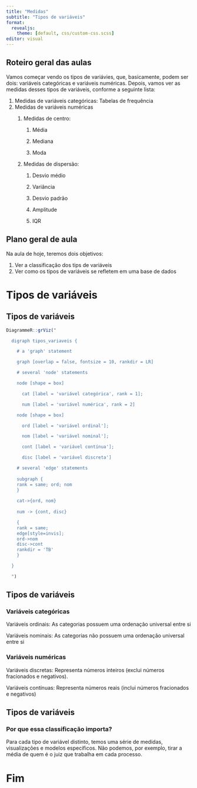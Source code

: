 ```yaml
---
title: "Medidas"
subtitle: "Tipos de variáveis"
format: 
  revealjs:
    theme: [default, css/custom-css.scss]
editor: visual
---
```


## Roteiro geral das aulas  {.headers .tema1}

Vamos começar vendo os tipos de variávies, que, basicamente, podem ser dois: variáveis categóricas e variáveis numéricas. Depois, vamos ver as medidas desses tipos de variáveis, conforme a seguinte lista:

1.  Medidas de variáveis categóricas: Tabelas de frequência
2.  Medidas de variáveis numéricas
    1.  Medidas de centro:

        1.  Média

        2.  Mediana

        3.  Moda

    2.  Medidas de dispersão:

        1.  Desvio médio

        2.  Variância

        3.  Desvio padrão

        4.  Amplitude

        5.  IQR

## Plano geral de aula

Na aula de hoje, teremos dois objetivos:

1.  Ver a classificação dos tips de variáveis
2.  Ver como os tipos de variáveis se refletem em uma base de dados

# Tipos de variáveis

## Tipos de variáveis

```r
DiagrammeR::grViz("

  digraph tipos_variaveis {

    # a 'graph' statement

    graph [overlap = false, fontsize = 10, rankdir = LR]

    # several 'node' statements

    node [shape = box]

      cat [label = 'variável categórica', rank = 1];

      num [label = 'variável numérica', rank = 2]

    node [shape = box]

      ord [label = 'variável ordinal'];

      nom [label = 'variável nominal'];

      cont [label = 'variável contínua'];

      disc [label = 'variável discreta']

    # several 'edge' statements
    
    subgraph {
    rank = same; ord; nom
    }
    
    cat->{ord, nom} 
    
    num -> {cont, disc}

    {
    rank = same;
    edge[style=invis];
    ord->nom
    disc->cont
    rankdir = 'TB'
    }

  }

  ")

```

## Tipos de variáveis {.smaller}

### Variáveis categóricas

Variáveis ordinais: As categorias possuem uma ordenação universal entre si

Variáveis nominais: As categorias não possuem uma ordenação universal entre si

### Variáveis numéricas

Variáveis discretas: Representa números inteiros (exclui números fracionados e negativos).

Variáveis contínuas: Representa números reais (inclui números fracionados e negativos)

## Tipos de variáveis

### Por que essa classificação importa?

Para cada tipo de variável distinto, temos uma série de medidas, visualizações e modelos específicos. Não podemos, por exemplo, tirar a média de quem é o juiz que trabalha em cada processo.

# Fim
